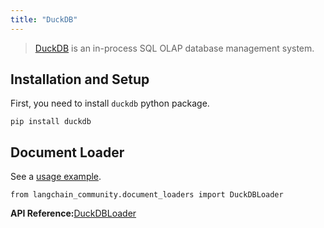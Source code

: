 ```yaml
---
title: "DuckDB"
---
```


> [DuckDB](https://duckdb.org/) is an in-process SQL OLAP database management system.

## Installation and Setup

First, you need to install `duckdb` python package.

```
pip install duckdb
```

## Document Loader

See a [usage example](/src/oss/integrations/document_loaders/duckdb).

```
from langchain_community.document_loaders import DuckDBLoader
```

**API Reference:**[DuckDBLoader](https://python.langchain.com/api_reference/community/document_loaders/langchain_community.document_loaders.duckdb_loader.DuckDBLoader.html)
